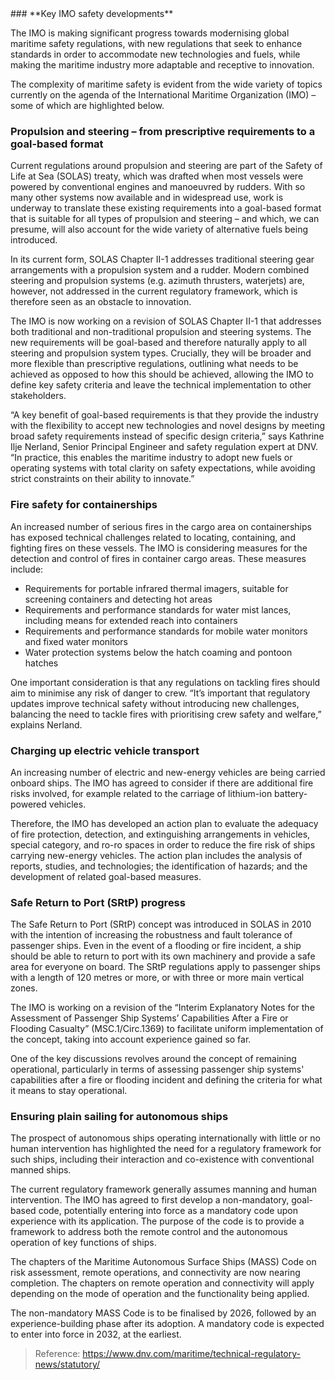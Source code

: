 <div className='news-paragraph'>
### **Key IMO safety developments**

The IMO is making significant progress towards modernising global maritime safety regulations, with new regulations that seek to enhance standards in order to accommodate new technologies and fuels, while making the maritime industry more adaptable and receptive to innovation.

The complexity of maritime safety is evident from the wide variety of topics currently on the agenda of the International Maritime Organization (IMO) – some of which are highlighted below.

### **Propulsion and steering – from prescriptive requirements to a goal-based format**

Current regulations around propulsion and steering are part of the Safety of Life at Sea (SOLAS) treaty, which was drafted when most vessels were powered by conventional engines and manoeuvred by rudders. With so many other systems now available and in widespread use, work is underway to translate these existing requirements into a goal-based format that is suitable for all types of propulsion and steering – and which, we can presume, will also account for the wide variety of alternative fuels being introduced.

In its current form, SOLAS Chapter II-1 addresses traditional steering gear arrangements with a propulsion system and a rudder. Modern combined steering and propulsion systems (e.g. azimuth thrusters, waterjets) are, however, not addressed in the current regulatory framework, which is therefore seen as an obstacle to innovation.

The IMO is now working on a revision of SOLAS Chapter II-1 that addresses both traditional and non-traditional propulsion and steering systems. The new requirements will be goal-based and therefore naturally apply to all steering and propulsion system types. Crucially, they will be broader and more flexible than prescriptive regulations, outlining what needs to be achieved as opposed to how this should be achieved, allowing the IMO to define key safety criteria and leave the technical implementation to other stakeholders.

“A key benefit of goal-based requirements is that they provide the industry with the flexibility to accept new technologies and novel designs by meeting broad safety requirements instead of specific design criteria,” says Kathrine Ilje Nerland, Senior Principal Engineer and safety regulation expert at DNV. “In practice, this enables the maritime industry to adopt new fuels or operating systems with total clarity on safety expectations, while avoiding strict constraints on their ability to innovate.” 

### **Fire safety for containerships**

An increased number of serious fires in the cargo area on containerships has exposed technical challenges related to locating, containing, and fighting fires on these vessels.
The IMO is considering measures for the detection and control of fires in container cargo areas. These measures include:
- Requirements for portable infrared thermal imagers, suitable for screening containers and detecting hot areas
- Requirements and performance standards for water mist lances, including means for extended reach into containers
- Requirements and performance standards for mobile water monitors and fixed water monitors
- Water protection systems below the hatch coaming and pontoon hatches

One important consideration is that any regulations on tackling fires should aim to minimise any risk of danger to crew. “It’s important that regulatory updates improve technical safety without introducing new challenges, balancing the need to tackle fires with prioritising crew safety and welfare,” explains Nerland.

### **Charging up electric vehicle transport**

An increasing number of electric and new-energy vehicles are being carried onboard ships. The IMO has agreed to consider if there are additional fire risks involved, for example related to the carriage of lithium-ion battery-powered vehicles.

Therefore, the IMO has developed an action plan to evaluate the adequacy of fire protection, detection, and extinguishing arrangements in vehicles, special category, and ro-ro spaces in order to reduce the fire risk of ships carrying new-energy vehicles. The action plan includes the analysis of reports, studies, and technologies; the identification of hazards; and the development of related goal-based measures.

### **Safe Return to Port (SRtP) progress**

The Safe Return to Port (SRtP) concept was introduced in SOLAS in 2010 with the intention of increasing the robustness and fault tolerance of passenger ships. Even in the event of a flooding or fire incident, a ship should be able to return to port with its own machinery and provide a safe area for everyone on board. The SRtP regulations apply to passenger ships with a length of 120 metres or more, or with three or more main vertical zones.

The IMO is working on a revision of the “Interim Explanatory Notes for the Assessment of Passenger Ship Systems’ Capabilities After a Fire or Flooding Casualty” (MSC.1/Circ.1369) to facilitate uniform implementation of the concept, taking into account experience gained so far.

One of the key discussions revolves around the concept of remaining operational, particularly in terms of assessing passenger ship systems' capabilities after a fire or flooding incident and defining the criteria for what it means to stay operational.

### **Ensuring plain sailing for autonomous ships**

The prospect of autonomous ships operating internationally with little or no human intervention has highlighted the need for a regulatory framework for such ships, including their interaction and co-existence with conventional manned ships.

The current regulatory framework generally assumes manning and human intervention. The IMO has agreed to first develop a non-mandatory, goal-based code, potentially entering into force as a mandatory code upon experience with its application. The purpose of the code is to provide a framework to address both the remote control and the autonomous operation of key functions of ships.

The chapters of the Maritime Autonomous Surface Ships (MASS) Code on risk assessment, remote operations, and connectivity are now nearing completion. The chapters on remote operation and connectivity will apply depending on the mode of operation and the functionality being applied.

The non-mandatory MASS Code is to be finalised by 2026, followed by an experience-building phase after its adoption. A mandatory code is expected to enter into force in 2032, at the earliest.
</div>

> Reference: https://www.dnv.com/maritime/technical-regulatory-news/statutory/